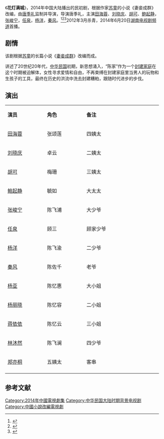 {{电视节目信息框
| 名称     = 花灯满城
| 别名     = 
| 英文名称 = <!-- ''{{lang|en| }}''  -->
| 图片     = Huadeng Mancheng poster.jpg
| 图说     = 海报
| 分类     = 民初剧
| 原创者   = 苏童长篇小说《妻妾成群》
| 导演     = [[唐季礼|唐季礼]]
| 监制     = 
| 出品人   = 
| 编剧     = 
| 制作人   = 田海蓉
| 摄影     = 
| 演出     = {{nowrap|[[田海蓉|田海蓉]]、[[刘晓庆|刘晓庆]]、[[胡可_(演员)|胡可]]、[[鲍起静|鲍起静]]、<br />[[张峻宁|张峻宁]]、[[任泉|任泉]]、[[楊洋|楊洋]]}}
| 配音     =
| 旁白     = 
| 主题曲   = 
| 片尾曲   = 金池《如花》
| 插曲     = 
| 地区     = {{CHNML}}
| 语言     = 普通话
| 集数     = 32集
| 每集长   = 45分钟
| 制作公司 = [[江西电视台|江西电视台]]电视剧制作中心
| 首播地区 = {{CHNML}}
| 电视网   = [[湖南电视台|湖南电视剧频道]]
| 开始     = 2014年6月20日
| 结束     = 6月28日
| 先于     = 
| 后于     = 
| 相关剧集 = 
| 官方网站 = 
}}
《'''花灯满城'''》，2014年中国大陆播出的民初剧，根据作家[[苏童|苏童]]的小说《妻妾成群》改编，由[[唐季礼|唐季礼]]监制并导演，导演唐季礼，主演[[田海蓉|田海蓉]]、[[刘晓庆|刘晓庆]]、[[胡可_(演员)|胡可]]、[[鲍起静|鲍起静]]，[[张峻宁|张峻宁]]，[[任泉|任泉]]，[[杨洋|杨洋]]，[[秦风|秦风]]。<ref>{{cite web |url=http://www.yangtse.com/gd/2014-09-02/265484.html |title=《花灯满城》张妍与杨洋演绎虐恋大戏 |date=2014-09-02 |accessdate=2014-09-25 |work=扬子晚报 |archive-url=https://web.archive.org/web/20141006074420/http://www.yangtse.com/gd/2014-09-02/265484.html |archive-date=2014-10-06 |dead-url=yes }}</ref><ref>{{cite web |url=http://ent.163.com/14/0902/13/A551V8J000031GVS.html |title=《花灯满城》热播 张妍杨洋演绎虐恋大戏|date=2014-09-02 |accessdate=2014-10-06 |work=网易 |archive-date=2014-10-06 |archive-url=https://web.archive.org/web/20141006150938/http://ent.163.com/14/0902/13/A551V8J000031GVS.html |dead-url=no}}</ref><ref>{{cite web |url=http://www.dzwww.com/yule/yulezhuanti/mtcbg/201407/t20140711_9657878.htm |title=唐季礼打造年代剧《花灯满城》 四影后同台飙戏|accessdate=2014-09-25 |date=2014-07-20 |work=大众网 |archive-date=2014-10-06 |archive-url=https://web.archive.org/web/20141006091905/http://www.dzwww.com/yule/yulezhuanti/mtcbg/201407/t20140711_9657878.htm |dead-url=no }}</ref>2012年3月杀青，2014年6月20日[[湖南电视台|湖南电视剧频道]]首播。 

== 剧情 ==
该剧根据[[苏童|苏童]]的长篇小说《[[妻妾成群_(小說)|妻妾成群]]》改编而成。

讲述了20世纪20年代，[[中華民國|中华民国]]初期，新思想涌入，“陈家”作为一个[[封建社会|封建家庭]]在这个时期被迫解体，女性寻求爱情和自由，不再束缚在封建家庭里当男人的玩物和生孩子的工具，最终在历史的洪流中洗去封建糟粕，跟随时代进步的步伐。

== 演出 ==
{|class="wikitable" width="20%"
|- style="background:cornflowerblue; color:white" align=center
|style="width:5%"|'''演员'''||style="width:5%"|'''角色'''||style="width:10%"|'''备注'''
|-
| [[田海蓉|田海蓉]] || 张颂莲 || 四姨太
|-
| [[刘晓庆|刘晓庆]] || 卓云 || 二姨太
|- 
| [[胡可_(演员)|胡可]] || 梅珊 || 三姨太
|- 
| [[鲍起静|鲍起静]] || 毓如 ||大太太
|-
| [[张峻宁|张峻宁]] || 陈飞浦 || 大少爷
|-
| [[任泉|任泉]] || 顾三 || 顾家少爷
|-
| [[杨洋|杨洋]] ||陈飞渝 || 二少爷
|-
| [[秦风|秦风]] || 陈佐千 || 老爷 
|-
| [[杨亚|杨亚]] || 陈忆惠|| 大小姐
|-
| [[杨丽晓|杨丽晓]] || 陈忆容 || 二小姐 
|- 
| [[蒋依依|蒋依依]] || 陈忆云 || 三小姐   
|- 
| [[林沐然|林沐然]] || 陈飞澜 || 四少爷
|-
| [[郑亦桐|郑亦桐]] || 五姨太 || 客串
|-
|}

==参考文献==
{{reflist}}
 
{{2014年中國大陸古裝/民初電視劇}}
{{DEFAULTSORT:H花}}
[[Category:2014年中國電視劇集|Category:2014年中國電視劇集]]
[[Category:中华民国大陆时期背景电视剧|Category:中华民国大陆时期背景电视剧]]
[[Category:中國小說改編電視劇|Category:中國小說改編電視劇]]
